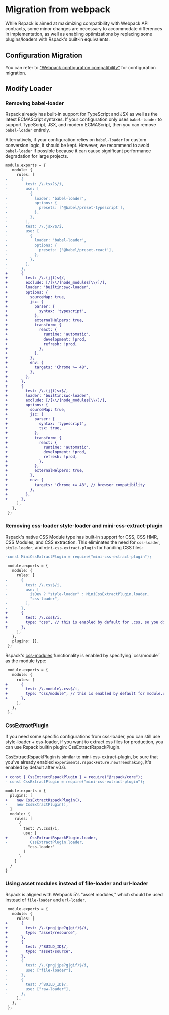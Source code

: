 # Migration from webpack

While Rspack is aimed at maximizing compatibility with Webpack API contracts, some minor changes are necessary to accommodate differences in implementation, as well as enabling optimizations by replacing some plugins/loaders with Rspack's built-in equivalents.

## Configuration Migration

You can refer to ["Webpack configuration compatibility"](/guide/config-diff) for configuration migration.

## Modify Loader

### Removing babel-loader

Rspack already has built-in support for TypeScript and JSX as well as the latest ECMAScript syntaxes. If your configuration only uses `babel-loader` to support TypeScript, JSX, and modern ECMAScript, then you can remove `babel-loader` entirely.

Alternatively, if your configuration relies on `babel-loader` for custom conversion logic, it should be kept. However, we recommend to avoid `babel-loader` if possible because it can cause significant performance degradation for large projects.

```diff
module.exports = {
   module: {
     rules: [
-      {
-        test: /\.tsx?$/i,
-        use: [
-          {
-            loader: 'babel-loader',
-            options: {
-              presets: ['@babel/preset-typescript'],
-            },
-          },
-        ],
-        test: /\.jsx?$/i,
-        use: [
-          {
-            loader: 'babel-loader',
-            options: {
-              presets: ['@babel/preset-react'],
-            },
-          },
-        ],
-      },
+      {
+        test: /\.(j|t)s$/,
+        exclude: [/[\\/]node_modules[\\/]/],
+        loader: 'builtin:swc-loader',
+        options: {
+          sourceMap: true,
+          jsc: {
+            parser: {
+              syntax: 'typescript',
+            },
+            externalHelpers: true,
+            transform: {
+              react: {
+                runtime: 'automatic',
+                development: !prod,
+                refresh: !prod,
+              },
+            },
+          },
+          env: {
+            targets: 'Chrome >= 48',
+          },
+        },
+      },
+      {
+        test: /\.(j|t)sx$/,
+        loader: 'builtin:swc-loader',
+        exclude: [/[\\/]node_modules[\\/]/],
+        options: {
+          sourceMap: true,
+          jsc: {
+            parser: {
+              syntax: 'typescript',
+              tsx: true,
+            },
+            transform: {
+              react: {
+                runtime: 'automatic',
+                development: !prod,
+                refresh: !prod,
+              },
+            },
+            externalHelpers: true,
+          },
+          env: {
+            targets: 'Chrome >= 48', // browser compatibility
+          },
+        },
+      },
     ],
   },
 };
```

### Removing css-loader style-loader and mini-css-extract-plugin

Rspack's native CSS Module type has built-in support for CSS, CSS HMR, CSS Modules, and CSS extraction. This eliminates the need for `css-loader`, `style-loader`, and `mini-css-extract-plugin` for handling CSS files:

```diff
-const MiniCssExtractPlugin = require("mini-css-extract-plugin");

 module.exports = {
   module: {
     rules: [
-      {
-        test: /\.css$/i,
-        use: [
-          isDev ? "style-loader" : MiniCssExtractPlugin.loader,
-          "css-loader",
-        ],
-      },
+      {
+        test: /\.css$/i,
+        type: "css", // this is enabled by default for .css, so you don't need to specify it
+      },
     ],
   },
   plugins: [],
 };
```

Rspack's [css-modules](https://github.com/css-modules/css-modules) functionality is enabled by specifying `css/module`` as the module type:

```diff
 module.exports = {
   module: {
     rules: [
+      {
+        test: /\.module\.css$/i,
+        type: "css/module", // this is enabled by default for module.css,   so you don't need to specify it
+      },
     ],
   },
 };
```

### CssExtractPlugin

If you need some specific configurations from css-loader, you can still use style-loader + css-loader, if you want to extract css files for production, you can use Rspack builtin plugin: CssExtractRspackPlugin.

CssExtractRspackPlugin is similar to mini-css-extract-plugin, be sure that you've already enabled `experiments.rspackFuture.newTreeshaking`, it's enabled by default after v0.6.

```diff
+ const { CssExtractRspackPlugin } = require("@rspack/core");
- const CssExtractPlugin = require("mini-css-extract-plugin");

module.exports = {
  plugins: [
+    new CssExtractRspackPlugin(),
-    new CssExtractPlugin(),
  ]
  module: {
    rules: [
      {
        test: /\.css$/i,
        use: [
+          CssExtractRspackPlugin.loader,
-          CssExtractPlugin.loader,
          "css-loader"
        ]
      }
    ]
  }
}
```

### Using asset modules instead of file-loader and url-loader

Rspack is aligned with Webpack 5's "asset modules," which should be used instead of `file-loader` and `url-loader`.

```diff
 module.exports = {
   module: {
     rules: [
+      {
+        test: /\.(png|jpe?g|gif)$/i,
+        type: "asset/resource",
+      },
+      {
+        test: /^BUILD_ID$/,
+        type: "asset/source",
+      },
-      {
-        test: /\.(png|jpe?g|gif)$/i,
-        use: ["file-loader"],
-      },
-      {
-        test: /^BUILD_ID$/,
-        use: ["raw-loader"],
-      },
     ],
   },
 };
```
